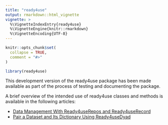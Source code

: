 ```yaml
---
title: "ready4use"
output: rmarkdown::html_vignette
vignette: >
  %\VignetteIndexEntry{ready4use}
  %\VignetteEngine{knitr::rmarkdown}
  %\VignetteEncoding{UTF-8}
---
```


```r
knitr::opts_chunk$set(
  collapse = TRUE,
  comment = "#>"
)
```

```r
library(ready4use)
```
This development version of the ready4use package has been made available as part of the process of testing and documenting the package. 


A brief overview of the intended use of ready4use classes and methods is available in the following articles:


- [Data Management With Ready4useRepos and Ready4useRecord](V_01.html)
- [Pair a Dataset and Its Dictionary Using Ready4useDyad](V_02.html)
